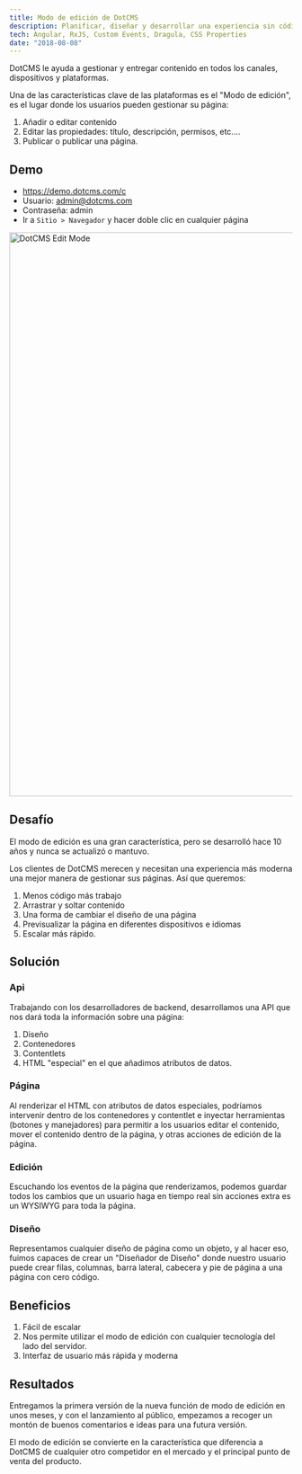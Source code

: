 ```yaml
---
title: Modo de edición de DotCMS
description: Planificar, diseñar y desarrollar una experiencia sin código para crear y editar páginas web dentro de DotCMS.
tech: Angular, RxJS, Custom Events, Dragula, CSS Properties
date: "2018-08-08"
---
```


DotCMS le ayuda a gestionar y entregar contenido en todos los canales, dispositivos y plataformas. 

Una de las características clave de las plataformas es el "Modo de edición", es el lugar donde los usuarios pueden gestionar su página:

1. Añadir o editar contenido
2. Editar las propiedades: título, descripción, permisos, etc....
3. Publicar o publicar una página.

## Demo
- https://demo.dotcms.com/c
- Usuario: admin@dotcms.com
- Contraseña: admin
- Ir a `Sitio > Navegador` y hacer doble clic en cualquier página

<Image src="/images/portfolio/dotcms-edit-mode/edit-mode.png" width="1431" height="1004" alt="DotCMS Edit Mode" />


## Desafío
El modo de edición es una gran característica, pero se desarrolló hace 10 años y nunca se actualizó o mantuvo. 

Los clientes de DotCMS merecen y necesitan una experiencia más moderna una mejor manera de gestionar sus páginas. Así que queremos:

1. Menos código más trabajo
2. Arrastrar y soltar contenido
3. Una forma de cambiar el diseño de una página
4. Previsualizar la página en diferentes dispositivos e idiomas
5. Escalar más rápido.

## Solución

### Api
Trabajando con los desarrolladores de backend, desarrollamos una API que nos dará toda la información sobre una página:

1. Diseño
2. Contenedores
3. Contentlets
4. HTML "especial" en el que añadimos atributos de datos.

### Página
Al renderizar el HTML con atributos de datos especiales, podríamos intervenir dentro de los contenedores y contentlet e inyectar herramientas (botones y manejadores) para permitir a los usuarios editar el contenido, mover el contenido dentro de la página, y otras acciones de edición de la página.

### Edición
Escuchando los eventos de la página que renderizamos, podemos guardar todos los cambios que un usuario haga en tiempo real sin acciones extra es un WYSIWYG para toda la página.

### Diseño
Representamos cualquier diseño de página como un objeto, y al hacer eso, fuimos capaces de crear un "Diseñador de Diseño" donde nuestro usuario puede crear filas, columnas, barra lateral, cabecera y pie de página a una página con cero código.

## Beneficios
1. Fácil de escalar
2. Nos permite utilizar el modo de edición con cualquier tecnología del lado del servidor.
3. Interfaz de usuario más rápida y moderna

## Resultados
Entregamos la primera versión de la nueva función de modo de edición en unos meses, y con el lanzamiento al público, empezamos a recoger un montón de buenos comentarios e ideas para una futura versión.

El modo de edición se convierte en la característica que diferencia a DotCMS de cualquier otro competidor en el mercado y el principal punto de venta del producto.